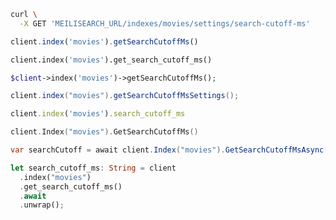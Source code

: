 <CodeGroup>

```bash cURL
curl \
  -X GET 'MEILISEARCH_URL/indexes/movies/settings/search-cutoff-ms'
```

```javascript JS
client.index('movies').getSearchCutoffMs()
```

```python Python
client.index('movies').get_search_cutoff_ms()
```

```php PHP
$client->index('movies')->getSearchCutoffMs();
```

```java Java
client.index("movies").getSearchCutoffMsSettings();
```

```ruby Ruby
client.index('movies').search_cutoff_ms
```

```go Go
client.Index("movies").GetSearchCutoffMs()
```

```csharp C#
var searchCutoff = await client.Index("movies").GetSearchCutoffMsAsync();
```

```rust Rust
let search_cutoff_ms: String = client
  .index("movies")
  .get_search_cutoff_ms()
  .await
  .unwrap();
```
</CodeGroup>